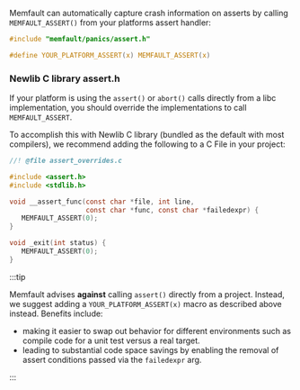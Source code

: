 Memfault can automatically capture crash information on asserts by calling
`MEMFAULT_ASSERT()` from your platforms assert handler:

```c
#include "memfault/panics/assert.h"

#define YOUR_PLATFORM_ASSERT(x) MEMFAULT_ASSERT(x)
```

### Newlib C library assert.h

If your platform is using the `assert()` or `abort()` calls directly from a libc
implementation, you should override the implementations to call
`MEMFAULT_ASSERT`.

To accomplish this with Newlib C library (bundled as the default with most
compilers), we recommend adding the following to a C File in your project:

```c
//! @file assert_overrides.c

#include <assert.h>
#include <stdlib.h>

void __assert_func(const char *file, int line,
                   const char *func, const char *failedexpr) {
   MEMFAULT_ASSERT(0);
}

void _exit(int status) {
   MEMFAULT_ASSERT(0);
}
```

:::tip

Memfault advises **against** calling `assert()` directly from a project.
Instead, we suggest adding a `YOUR_PLATFORM_ASSERT(x)` macro as described above
instead. Benefits include:

- making it easier to swap out behavior for different environments such as
  compile code for a unit test versus a real target.
- leading to substantial code space savings by enabling the removal of assert
  conditions passed via the `failedexpr` arg.

:::
